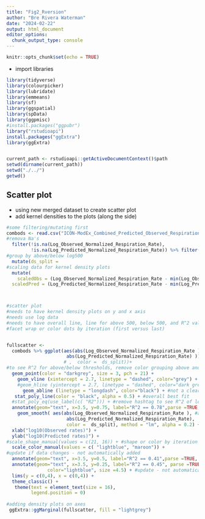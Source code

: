 ```yaml
---
title: "Fig2_Rversion"
author: "Bre Rivera Waterman"
date: "2024-02-22"
output: html_document
editor_options: 
  chunk_output_type: console
---
```


```r
knitr::opts_chunk$set(echo = TRUE)
```

 - import libraries

```r
library(tidyverse)
library(colourpicker)
library(lubridate)
library(emmeans)
library(sf)
library(ggspatial)
library(spData)
library(ggpmisc)
#install.packages("ggpubr")
library("rstudioapi")
install.packages("ggExtra")
library(ggExtra)


current_path <- rstudioapi::getActiveDocumentContext()$path 
setwd(dirname(current_path))
setwd("./../")
getwd()

```



## Scatter plot  
- using new merged dataset to create scatter plot
- add kernel densities to the plots (along the side)

```r
#some filtering/mutating first
combods <- read.csv("ICON-ModEx_Combined_Predicted_Observed_Respiration_Rates.csv") %>% 
#remova Na's
  filter(!is.na(Log_Observed_Normalized_Respiration_Rate),
         !is.na(Log_Predicted_Normalized_Respiration_Rate)) %>% filter(Log_Observed_Normalized_Respiration_Rate > -9990,                                            Log_Predicted_Normalized_Respiration_Rate > -9990 ) %>% 
#group by above/below log500 
  mutate(ds_split =                                                    ifelse(Log_Observed_Normalized_Respiration_Rate > 2.7 & Log_Observed_Normalized_Respiration_Rate > 2.7, "500+",                         ifelse(Log_Observed_Normalized_Respiration_Rate < 2.7 & Log_Observed_Normalized_Respiration_Rate < 2.7, "500-", "500-") )) %>% 
#scaling data for kernel density plots
  mutate( 
    scaledObs = (Log_Observed_Normalized_Respiration_Rate - min(Log_Observed_Normalized_Respiration_Rate)) / (max(Log_Observed_Normalized_Respiration_Rate) - min(Log_Observed_Normalized_Respiration_Rate))  ,
  scaledPred = (Log_Predicted_Normalized_Respiration_Rate - min(Log_Predicted_Normalized_Respiration_Rate)) / (max(Log_Predicted_Normalized_Respiration_Rate) - min(Log_Predicted_Normalized_Respiration_Rate) ) ) 



#scatter plot
#needs to have kernel density plots on y and x axis
#needs use log data
#needs to have overall line, line for above 500, below 500, and R^2 values for all three
#facet wrap or color dots by iteration (first versus last)


fullscatter <- 
  combods %>% ggplot(aes(abs(Log_Observed_Normalized_Respiration_Rate ),
                      abs(Log_Predicted_Normalized_Respiration_Rate) )) +
                     # ,  color =  ds_split))+ 
#to see R^2 for above/below thresholds, remove color grouping above and use stat poly eq fx (below)
  geom_point(color = "darkgrey", size = 3, pch = 21) + 
    geom_vline (xintercept = 2.7, linetype = "dashed", color="grey") + 
    #geom_hline (yintercept = 2.7, linetype = "dashed", color="dark grey") + #not a clear threshold 
      geom_abline (linetype = "longdash", color="black") + #not a clear threshold 
   stat_poly_line(color = "black", alpha = 0.5) + #overall best fit
  #stat_poly_eq(use_label(c( "R2"))) + #remove hashtag to see R^2 of log500 split
  annotate(geom="text", x=3.5, y=0.75, label="R^2 == 0.78",parse =TRUE, color="black", size =4.5) + #update if data changes - not automatically added
    geom_smooth( aes(abs(Log_Observed_Normalized_Respiration_Rate ), #above/below threshold best fit
                      abs(Log_Predicted_Normalized_Respiration_Rate),
                      color =  ds_split), method = "lm", alpha = 0.2) + 
  xlab("log10(Observed rates)") + 
  ylab("log10(Predicted rates)") + 
#scale_shape_manual(values = c(21, 16)) + #shape or color by iteration
  scale_color_manual(values = c( "lightblue", "maroon")) +
#update if data changes - not automatically added
  annotate(geom="text", x=3.5, y=0.5, label="R^2 == 0.41",parse =TRUE, color="maroon", size =4.5) + #update if data changes - not automatically added
  annotate(geom="text", x=3.5, y=0.25, label="R^2 == 0.45", parse =TRUE,
               color="lightblue", size =4.5) + #update - not automatically added
  lims(y = c(0,4), x = c(0,4)) + 
  theme_classic() +
   theme(text = element_text(size = 16), 
         legend.position = 0)
 
#adding density plots on axes
 ggExtra::ggMarginal(fullscatter, fill = "lightgrey")

    
 
```



